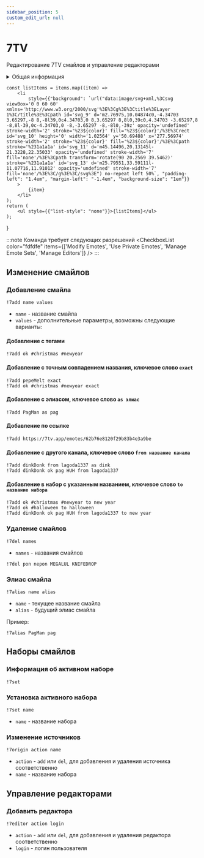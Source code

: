 ```yaml
---
sidebar_position: 5
custom_edit_url: null
---
```


# 7TV

Редактирование 7TV смайлов и управление редакторами

<details>
  <summary>Общая информация</summary>
  <ul>
    <li><b>Название:</b> 7add</li>
    <li><b>Элиасы:</b> 7del, 7alias, 7editor, 7set, 7origin</li>
    <li><b>Кулдаун:</b> общий 5 секунд</li>
    <li><a href="https://github.com/Relanit/ModBoty/blob/master/ModBoty/cogs/7tv.py"><b>Исходный код</b></a></li>
  </ul>
</details>

    const listItems = items.map((item) =>
        <li
            style={{"background": `url("data:image/svg+xml,%3Csvg viewBox='0 0 60 60' xmlns='http://www.w3.org/2000/svg'%3E%3Cg%3E%3Ctitle%3ELayer 1%3C/title%3E%3Cpath id='svg_9' d='m2.76975,10.04874c0,-4.34703 3.65297,-8 8,-8l39,0c4.34703,0 8,3.65297 8,8l0,39c0,4.34703 -3.65297,8 -8,8l-39,0c-4.34703,0 -8,-3.65297 -8,-8l0,-39z' opacity='undefined' stroke-width='2' stroke='%23${color}' fill='%23${color}'/%3E%3Crect id='svg_10' height='0' width='1.02564' y='50.69488' x='277.56974' stroke-width='2' stroke='%23${color}' fill='%23${color}'/%3E%3Cpath stroke='%231a1a1a' id='svg_11' d='m45.14496,20.13145l-21.3228,22.35033' opacity='undefined' stroke-width='7' fill='none'/%3E%3Cpath transform='rotate(90 20.2569 39.5462)' stroke='%231a1a1a' id='svg_13' d='m25.79551,33.59111l-11.07716,11.91012' opacity='undefined' stroke-width='7' fill='none'/%3E%3C/g%3E%3C/svg%3E") no-repeat left 50%`, "padding-left": "1.4em", "margin-left": "-1.4em", "background-size": "1em"}}
        >
            {item}
        </li>
    );
    return (
        <ul style={{"list-style": "none"}}>{listItems}</ul>
    );
}

:::note Команда требует следующих разрешений
<CheckboxList color="fdfdfe" items={['Modify Emotes', 'Use Private Emotes', 'Manage Emote Sets', 'Manage Editors']} />
:::

## Изменение смайлов

### Добавление смайла
`!7add name values`
- `name` - название смайла
- `values` - дополнительные параметры, возможны следующие варианты:

#### Добавление с тегами

    !7add ok #christmas #newyear


#### Добавление с точным совпадением названия, ключевое слово `exact`

    !7add pepeMelt exact
    !7add ok #christmas #newyear exact


#### Добавление с элиасом, ключевое слово `as элиас`

    !7add PagMan as pag

#### Добавление по ссылке

    !7add https://7tv.app/emotes/62b76e8120f29b83b4e3a9be
 

#### Добавление с другого канала, ключевое слово `from название канала`

    !7add dinkDonk from lagoda1337 as dink
    !7add dinkDonk ok pag HUH from lagoda1337


#### Добавление в набор с указанным названием, ключевое слово `to название набора`

    !7add ok #christmas #newyear to new year
    !7add ok #halloween to halloween
    !7add dinkDonk ok pag HUH from lagoda1337 to new year


### Удаление смайлов
`!7del names`
- `names` - названия смайлов

```
!7del pon nepon MEGALUL KNIFEDROP
```

### Элиас смайла
`!7alias name alias`
- `name` - текущее название смайла
- `alias` - будущий элиас смайла

Пример:

    !7alias PagMan pag

## Наборы смайлов

### Информация об активном наборе
`!7set` 

### Установка активного набора
`!7set name`
- `name` - название набора

### Изменение источников
`!7origin action name`
- `action` - `add` или `del`, для добавления и удаления источника соответственно
- `name` - название набора

## Управление редакторами

### Добавить редактора
`!7editor action login`
- `action` - `add` или `del`, для добавления и удаления редактора соответственно
- `login` - логин пользователя
